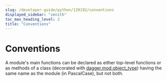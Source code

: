 ```yaml
---
slug: /developer-guide/python/129192/conventions
displayed_sidebar: "zenith"
toc_max_heading_level: 2
title: "Conventions"
---
```



# Conventions

<PartialExperimentalDocs />

A module's main functions can be declared as either top-level functions or as methods of a class (decorated with [dagger.mod.object_type](https://dagger-io.readthedocs.io/en/latest/module.html#dagger.mod.object_type)) having the same name as the module (in PascalCase), but not both.
